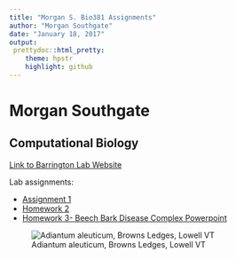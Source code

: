 ```yaml
---
title: "Morgan S. Bio381 Assignments"
author: "Morgan Southgate"
date: "January 18, 2017"
output: 
 prettydoc::html_pretty:
    theme: hpstr
    highlight: github
---
```


# Morgan Southgate

## Computational Biology

[Link to Barrington Lab Website](http://www.uvm.edu/~dbarring/DSBpeople.html)


Lab assignments: 

* [Assignment 1](test.html)   
* [Homework 2](Homework2.html)
* [Homework 3- Beech Bark Disease Complex Powerpoint](BBD_Complex.html)

![Adiantum aleuticum, Browns Ledges, Lowell VT](AleutianMaidenhairFern.jpg)



